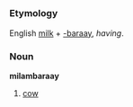 =={{kld}}==
===Etymology===
English [[milk]] + [[-baraay]], ''having''.
===Noun===
'''milambaraay'''

#[[cow]]